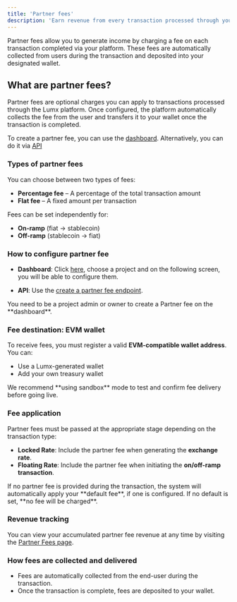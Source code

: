 ```yaml
---
title: 'Partner fees'
description: 'Earn revenue from every transaction processed through your integration.'
---
```


Partner fees allow you to generate income by charging a fee on each transaction completed via your platform. These fees are automatically collected from users during the transaction and deposited into your designated wallet.

## What are partner fees?

Partner fees are optional charges you can apply to transactions processed through the Lumx platform. Once configured, the platform automatically collects the fee from the user and transfers it to your wallet once the transaction is completed.

To create a partner fee, you can use the [dashboard](https://dashboard.lumx.io/?to=%2Fsettings%2Fdeveloper-fees).
Alternatively, you can do it via [API](/api-reference/partner-fees/create-a-partner-fee)

### Types of partner fees

You can choose between two types of fees:

- **Percentage fee** – A percentage of the total transaction amount
- **Flat fee** – A fixed amount per transaction

Fees can be set independently for:

- **On-ramp** (fiat → stablecoin)
- **Off-ramp** (stablecoin → fiat)

### How to configure partner fee

- **Dashboard**:
  Click [here](https://dashboard.lumx.io/?to=%2Fsettings%2Fdeveloper-fees),
  choose a project and on the following screen, you will be able to configure them.

- **API**: Use the [create a partner fee
  endpoint](/api-reference/partner-fees/create-a-partner-fee).

<Note>
	You need to be a project admin or owner to create a Partner fee on the
	**dashboard**.
</Note>

### Fee destination: EVM wallet

To receive fees, you must register a valid **EVM-compatible wallet address**.
You can:

- Use a Lumx-generated wallet
- Add your own treasury wallet

<Note>
	We recommend **using sandbox** mode to test and confirm fee delivery before
	going live.
</Note>

### Fee application

Partner fees must be passed at the appropriate stage depending on the transaction type:

- **Locked Rate**: Include the partner fee when generating the **exchange rate**.
- **Floating Rate**: Include the partner fee when initiating the **on/off-ramp transaction**.

<Info>
	If no partner fee is provided during the transaction, the system will
	automatically apply your **default fee**, if one is configured. If no default
	is set, **no fee will be charged**.
</Info>

### Revenue tracking

You can view your accumulated partner fee revenue at any time by visiting the [Partner Fees page](https://dashboard.lumx.io/?to=%2Fsettings%2Fdeveloper-fees).

### How fees are collected and delivered

- Fees are automatically collected from the end-user during the transaction.
- Once the transaction is complete, fees are deposited to your wallet.
